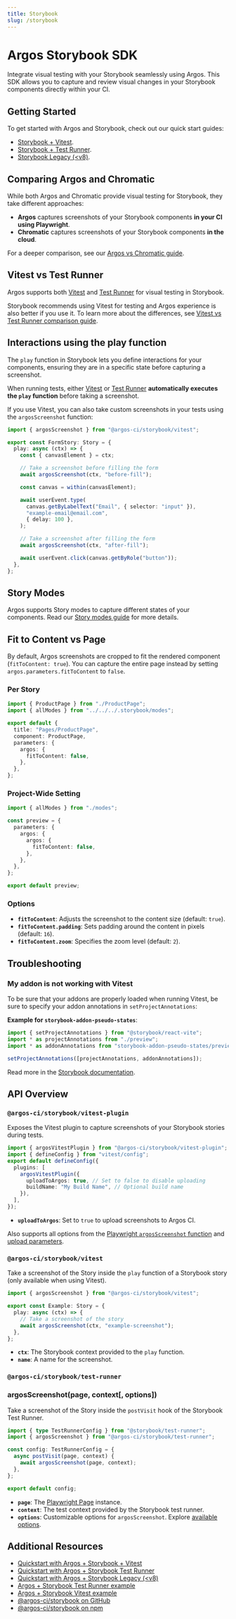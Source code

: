 ```yaml
---
title: Storybook
slug: /storybook
---
```


# Argos Storybook SDK

Integrate visual testing with your Storybook seamlessly using Argos. This SDK allows you to capture and review visual changes in your Storybook components directly within your CI.

## Getting Started

To get started with Argos and Storybook, check out our quick start guides:

- [Storybook + Vitest](/quickstart/storybook).
- [Storybook + Test Runner](/quickstart/storybook-test-runner).
- [Storybook Legacy (\<v8)](/quickstart/storybook-legacy).

## Comparing Argos and Chromatic

While both Argos and Chromatic provide visual testing for Storybook, they take different approaches:

- **Argos** captures screenshots of your Storybook components **in your CI using Playwright**.
- **Chromatic** captures screenshots of your Storybook components **in the cloud**.

For a deeper comparison, see our [Argos vs Chromatic guide](https://argos-ci.com/compare/chromatic).

## Vitest vs Test Runner

Argos supports both [Vitest](https://storybook.js.org/docs/writing-tests/integrations/vitest-addon) and [Test Runner](https://storybook.js.org/docs/writing-tests/integrations/test-runner) for visual testing in Storybook.

Storybook recommends using Vitest for testing and Argos experience is also better if you use it. To learn more about the differences, see [Vitest vs Test Runner comparison guide](https://storybook.js.org/docs/writing-tests/integrations/vitest-addon#comparison-to-the-test-runner).

## Interactions using the play function

The `play` function in Storybook lets you define interactions for your components, ensuring they are in a specific state before capturing a screenshot.

When running tests, either [Vitest](https://storybook.js.org/docs/writing-tests/integrations/vitest-addon) or [Test Runner](https://storybook.js.org/docs/writing-tests/integrations/test-runner) **automatically executes the `play` function** before taking a screenshot.

If you use Vitest, you can also take custom screenshots in your tests using the `argosScreenshot` function:

```ts
import { argosScreenshot } from "@argos-ci/storybook/vitest";

export const FormStory: Story = {
  play: async (ctx) => {
    const { canvasElement } = ctx;

    // Take a screenshot before filling the form
    await argosScreenshot(ctx, "before-fill");

    const canvas = within(canvasElement);

    await userEvent.type(
      canvas.getByLabelText("Email", { selector: "input" }),
      "example-email@email.com",
      { delay: 100 },
    );

    // Take a screenshot after filling the form
    await argosScreenshot(ctx, "after-fill");

    await userEvent.click(canvas.getByRole("button"));
  },
};
```

## Story Modes

Argos supports Story modes to capture different states of your components. Read our [Story modes guide](/storybook-story-modes) for more details.

## Fit to Content vs Page

By default, Argos screenshots are cropped to fit the rendered component (`fitToContent: true`). You can capture the entire page instead by setting `argos.parameters.fitToContent` to `false`.

### Per Story

```ts title="src/components/ProductPage/ProductPage.stories.js"
import { ProductPage } from "./ProductPage";
import { allModes } from "../../../.storybook/modes";

export default {
  title: "Pages/ProductPage",
  component: ProductPage,
  parameters: {
    argos: {
      fitToContent: false,
    },
  },
};
```

### Project-Wide Setting

```ts title=".storybook/preview.js"
import { allModes } from "./modes";

const preview = {
  parameters: {
    argos: {
      argos: {
        fitToContent: false,
      },
    },
  },
};

export default preview;
```

### Options

- **`fitToContent`**: Adjusts the screenshot to the content size (default: `true`).
- **`fitToContent.padding`**: Sets padding around the content in pixels (default: `16`).
- **`fitToContent.zoom`**: Specifies the zoom level (default: `2`).

## Troubleshooting

### My addon is not working with Vitest

To be sure that your addons are properly loaded when running Vitest, be sure to specify your addon annotations in `setProjectAnnotations`:

**Example for `storybook-addon-pseudo-states`**:

```ts
import { setProjectAnnotations } from "@storybook/react-vite";
import * as projectAnnotations from "./preview";
import * as addonAnnotations from "storybook-addon-pseudo-states/preview";

setProjectAnnotations([projectAnnotations, addonAnnotations]);
```

Read more in the [Storybook documentation](https://storybook.js.org/docs/api/portable-stories/portable-stories-vitest#setprojectannotations).

## API Overview

### `@argos-ci/storybook/vitest-plugin`

Exposes the Vitest plugin to capture screenshots of your Storybook stories during tests.

```ts
import { argosVitestPlugin } from "@argos-ci/storybook/vitest-plugin";
import { defineConfig } from "vitest/config";
export default defineConfig({
  plugins: [
    argosVitestPlugin({
      uploadToArgos: true, // Set to false to disable uploading
      buildName: "My Build Name", // Optional build name
    }),
  ],
});
```

- **`uploadToArgos`**: Set to `true` to upload screenshots to Argos CI.

Also supports all options from the [Playwright `argosScreenshot` function](/playwright#argosscreenshotpage-name-options) and [upload parameters](https://js-sdk-reference.argos-ci.com/interfaces/UploadParameters.html).

### `@argos-ci/storybook/vitest`

Take a screenshot of the Story inside the `play` function of a Storybook story (only available when using Vitest).

```ts
import { argosScreenshot } from "@argos-ci/storybook/vitest";

export const Example: Story = {
  play: async (ctx) => {
    // Take a screenshot of the story
    await argosScreenshot(ctx, "example-screenshot");
  },
};
```

- **`ctx`**: The Storybook context provided to the `play` function.
- **`name`**: A name for the screenshot.

### `@argos-ci/storybook/test-runner`

### argosScreenshot(page, context[, options])

Take a screenshot of the Story inside the `postVisit` hook of the Storybook Test Runner.

```ts
import { type TestRunnerConfig } from "@storybook/test-runner";
import { argosScreenshot } from "@argos-ci/storybook/test-runner";

const config: TestRunnerConfig = {
  async postVisit(page, context) {
    await argosScreenshot(page, context);
  },
};

export default config;
```

- **`page`**: The [Playwright Page](https://playwright.dev/docs/api/class-page) instance.
- **`context`**: The test context provided by the Storybook test runner.
- **`options`**: Customizable options for `argosScreenshot`. Explore [available options](/playwright#argosscreenshotpage-name-options).

## Additional Resources

- [Quickstart with Argos + Storybook + Vitest](/quickstart/storybook)
- [Quickstart with Argos + Storybook Test Runner](/quickstart/storybook-test-runner)
- [Quickstart with Argos + Storybook Legacy (\<v8)](/quickstart/storybook-legacy)
- [Argos + Storybook Test Runner example](https://github.com/argos-ci/argos-javascript/tree/main/examples/storybook-test-runner)
- [Argos + Storybook Vitest example](https://github.com/argos-ci/argos-javascript/tree/main/examples/storybook-vitest)
- [@argos-ci/storybook on GitHub](https://github.com/argos-ci/argos-javascript/tree/main/packages/storybook)
- [@argos-ci/storybook on npm](https://www.npmjs.com/package/@argos-ci/storybook)
